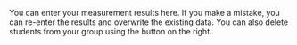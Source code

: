 You can enter your measurement results here.
If you make a mistake, you can re-enter the results and overwrite the existing data.
You can also delete students from your group using the button on the right.